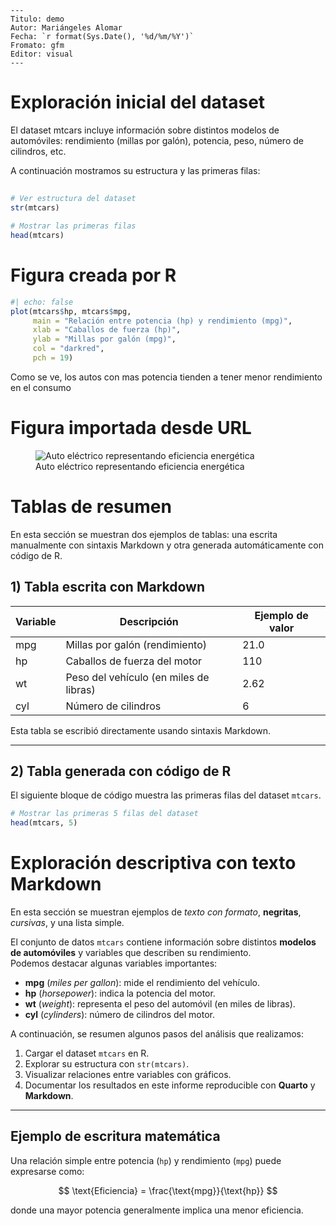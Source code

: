 ```         
---
Titulo: demo
Autor: Mariángeles Alomar
Fecha: `r format(Sys.Date(), '%d/%m/%Y')`
Fromato: gfm
Editor: visual
---
```

## 

# Exploración inicial del dataset

El dataset mtcars incluye información sobre distintos modelos de automóviles: rendimiento (millas por galón), potencia, peso, número de cilindros, etc.

A continuación mostramos su estructura y las primeras filas:

## 

```r
# Ver estructura del dataset
str(mtcars)
```

```r
# Mostrar las primeras filas
head(mtcars)
```

# Figura creada por R

```r
#| echo: false
plot(mtcars$hp, mtcars$mpg,
     main = "Relación entre potencia (hp) y rendimiento (mpg)",
     xlab = "Caballos de fuerza (hp)",
     ylab = "Millas por galón (mpg)",
     col = "darkred",
     pch = 19)
```

Como se ve, los autos con mas potencia tienden a tener menor rendimiento en el consumo

# Figura importada desde URL

![Auto eléctrico representando eficiencia energética](https://www.motorterra.com/wp-content/uploads/2022/07/2024-Chevrolet-Equinox-EV-004-1-820x394.jpg)

# Tablas de resumen

En esta sección se muestran dos ejemplos de tablas: una escrita manualmente con sintaxis Markdown y otra generada automáticamente con código de R.

## 1) Tabla escrita con Markdown

| Variable | Descripción                            | Ejemplo de valor |
|----------|----------------------------------------|------------------|
| mpg      | Millas por galón (rendimiento)         | 21.0             |
| hp       | Caballos de fuerza del motor           | 110              |
| wt       | Peso del vehículo (en miles de libras) | 2.62             |
| cyl      | Número de cilindros                    | 6                |

Esta tabla se escribió directamente usando sintaxis Markdown.

------------------------------------------------------------------------

## 2) Tabla generada con código de R

El siguiente bloque de código muestra las primeras filas del dataset `mtcars`.\

```r
# Mostrar las primeras 5 filas del dataset 
head(mtcars, 5)

```

# Exploración descriptiva con texto Markdown

En esta sección se muestran ejemplos de *texto con formato*, **negritas**, *cursivas*, y una lista simple.

El conjunto de datos `mtcars` contiene información sobre distintos **modelos de automóviles** y variables que describen su rendimiento.\
Podemos destacar algunas variables importantes:

-   **mpg** (*miles per gallon*): mide el rendimiento del vehículo.\
-   **hp** (*horsepower*): indica la potencia del motor.\
-   **wt** (*weight*): representa el peso del automóvil (en miles de libras).\
-   **cyl** (*cylinders*): número de cilindros del motor.

A continuación, se resumen algunos pasos del análisis que realizamos:

1.  Cargar el dataset `mtcars` en R.\
2.  Explorar su estructura con `str(mtcars)`.\
3.  Visualizar relaciones entre variables con gráficos.\
4.  Documentar los resultados en este informe reproducible con **Quarto** y **Markdown**.

------------------------------------------------------------------------

## Ejemplo de escritura matemática

Una relación simple entre potencia (`hp`) y rendimiento (`mpg`) puede expresarse como:

$$
\text{Eficiencia} = \frac{\text{mpg}}{\text{hp}}
$$

donde una mayor potencia generalmente implica una menor eficiencia.\
\
